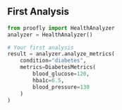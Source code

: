 ## First Analysis

```python py filename="analyze.py" {7-11} copy
from proofly import HealthAnalyzer
analyzer = HealthAnalyzer()

# Your first analysis
result = analyzer.analyze_metrics(
    condition="diabetes",
    metrics=DiabetesMetrics(
        blood_glucose=120,
        hba1c=6.5,
        blood_pressure=130
    )
)
```
